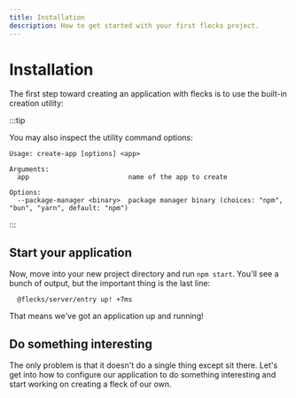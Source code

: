 ```yaml
---
title: Installation
description: How to get started with your first flecks project.
---
```



# Installation

The first step toward creating an application with flecks is to use the built-in
creation utility:

<Create type="app" pkg="hello-world" />

:::tip

You may also inspect the utility command options:

<Create type="app" pkg="--help" />

```
Usage: create-app [options] <app>

Arguments:
  app                         name of the app to create

Options:
  --package-manager <binary>  package manager binary (choices: "npm", "bun", "yarn", default: "npm")
```

:::

## Start your application

Now, move into your new project directory and run `npm start`. You'll see a bunch of output, but the
important thing is the last line:

```
  @flecks/server/entry up! +7ms
```

That means we've got an application up and running!

## Do something interesting

The only problem is that it doesn't do a single
thing except sit there. Let's get into how to configure our application to do something interesting
and start working on creating a fleck of our own.


